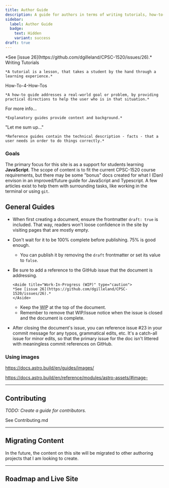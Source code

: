 ```yaml
---
title: Author Guide
description: A guide for authors in terms of writing tutorials, how-to-guides, explanations, and references.
sidebar:
  label: Author Guide
  badge: 
    text: Hidden
    variant: success
draft: true
---
```



<Aside title="Work-In-Progress (WIP)" type="caution">
*See [issue 26](https://github.com/dgilleland/CPSC-1520/issues/26).*
</Aside>

<CardGrid>
  <Card title="Tutorials" icon="pen">
    <LinkButton variant="primary" icon="pen" iconPlacement="start" href="/CPSC-1520/about/writing-tutorials">Writing Tutorials</LinkButton>

    *A tutorial is a lesson, that takes a student by the hand through a learning experience.*
  </Card>
  <Card title="How-To Guides" icon="open-book">
    <LinkButton variant="secondary" icon="open-book" iconPlacement="start" href="/CPSC-1520/about/writing-how-to-guides">How-To-4-How-Tos</LinkButton>

    *A how-to guide addresses a real-world goal or problem, by providing practical directions to help the user who is in that situation.*
  </Card>
  <Card title="Explanations" icon="document">
    <LinkButton variant="secondary" icon="document" iconPlacement="start" href="/CPSC-1520/about/writing-explanations">For more info...</LinkButton>

    *Explanatory guides provide context and background.*
  </Card>
  <Card title="References" icon="comment">
    <LinkButton variant="secondary" icon="comment" iconPlacement="start" href="/CPSC-1520/about/writing-reference-docs">"Let me sum up..."</LinkButton>

    *Reference guides contain the technical description - facts - that a user needs in order to do things correctly.*
  </Card>
</CardGrid>

### Goals

The primary focus for this site is as a support for students learning **JavaScript**. The scope of content is to fit the current CPSC-1520 course requirements, but there may be some "bonus" docs created for what I (Dan) envison in an improved/future guide for JavaScript and Typescript. A few articles exist to help them with surrounding tasks, like working in the terminal or using `git`.

## General Guides

- When first creating a document, ensure the frontmatter `draft: true` is included. That way, readers won't loose confidence in the site by visiting pages that are mostly empty.
- Don't wait for it to be 100% complete before publishing. 75% is good enough.
  - You can publish it by removing the `draft` frontmatter or set its value to `false`.
- Be sure to add a reference to the GitHub issue that the document is addressing.

  ```mdx
  <Aside title="Work-In-Progress (WIP)" type="caution">
  *See [issue 26](https://github.com/dgilleland/CPSC-1520/issues/26).*
  </Aside>
  ```

  - Keep the <abbr title="Work In Progress">WIP</abbr> at the top of the document.
  - Remember to remove that WIP/issue notice when the issue is closed and the document is complete.
- After closing the document's issue, you can reference issue #23 in your commit message for any typos, grammatical edits, etc. It's a catch-all issue for minor edits, so that the primary issue for the doc isn't littered with meaningless commit references on GitHub.

### Using images

https://docs.astro.build/en/guides/images/

https://docs.astro.build/en/reference/modules/astro-assets/#image-

----

## Contributing

*TODO: Create a guide for contributors.*

<LinkButton variang="secondary" icon="external" href="https://contributing.md/" target="_blank">See Contributing.md</LinkButton>

----

## Migrating Content

In the future, the content on this site will be migrated to other authoring projects that I am looking to create.

----

## Roadmap and Live Site

<CardGrid>
  <LinkCard title="See the Roadmap" href="https://github.com/dgilleland/CPSC-1520/issues/1" target="_blank" />
  <LinkCard title="Open Live Site" href="https://dgilleland.github.io/CPSC-1520/about/start-here/" target="_blank" />
</CardGrid>
